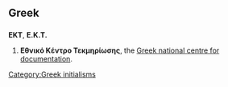 ==Greek==

==={{initialism|lang=el}}===
'''ΕΚΤ''', '''Ε.Κ.Τ.'''

# '''Εθνικό Κέντρο Τεκμηρίωσης''', the [http://www.ekt.gr/ Greek national centre for documentation].

[[Category:Greek initialisms]]